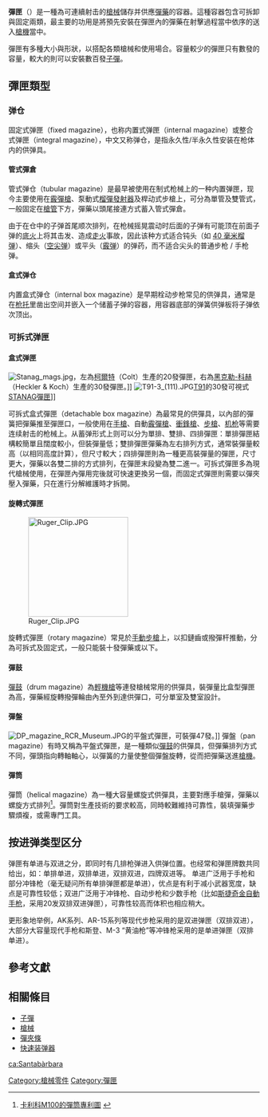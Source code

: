 {{noteTA
|G1=軍事
|G2=長度單位
|G3=Firearms
|1=zh-cn:栓动枪栓;zh-tw:手動槍機;
|2=zh-cn:栓动式枪栓;zh-tw:手動式槍機;
|3=zh-cn:枪栓;zh-tw:槍機;
|4=zh-cn:栓动步枪;zh-tw:手動步槍;
|5=zh-cn:泵动式;zh-tw:泵動式;
}}
{{multiple image
|align     = right
 | footer    = 左圖為雙排、單排、旋轉式彈匣，右圖為四排彈匣。
 | width     = 100
 | image1    = Magazin (Waffentechnik).jpg
 | image2    = Evers M4 SMG mag.svg
}}
'''彈匣'''（{{lang-en|'''magazine'''}}）是一種為可連續射击的[[槍械|槍械]]儲存并供應[[彈藥|彈藥]]的容器。這種容器包含可拆卸與固定兩類，最主要的功用是將預先安裝在彈匣內的彈藥在射擊過程當中依序的送入[[槍機|槍機]]當中。

彈匣有多種大小與形狀，以搭配各類槍械和使用場合。容量較少的彈匣只有數發的容量，較大的則可以安裝數百發[[子彈|子彈]]。

==彈匣類型==
=== 弹仓 ===
固定式弹匣（fixed magazine），也称内置式弹匣（internal magazine）或整合式弹匣（integral magazine），中文又称弹仓，是指永久性/半永久性安装在枪体内的供弹具。

====管式彈倉====
管式弹仓（tubular magazine）是最早被使用在制式枪械上的一种内置弹匣，现今主要使用在[[霰彈槍|霰彈槍]]、泵動式[[榴彈發射器|榴彈發射器]]及桿动式步槍上，可分為單管及雙管式，一般固定在[[槍管|槍管]]下方，彈藥以頭尾接連方式蓄入管式彈倉。

由于在仓中的子弹首尾顺次排列，在枪械摇晃震动时后面的子弹有可能顶在前面子弹的[[中央式底火|底火]]上将其击发、造成[[走火|走火]]事故，因此该种方式适合钝头（如 [[40毫米榴彈|40 毫米榴弹]]）、缩头（[[空尖弹|空尖弹]]）或平头（[[霰弹|霰弹]]）的弹药，而不适合尖头的普通步枪 / 手枪弹。

==== 盒式弹仓 ====
内置盒式弹仓（internal box magazine）是早期栓动步枪常见的供弹具，通常是在[[枪托|枪托]]里凿出空间并嵌入一个储蓄子弹的容器，用容器底部的弹簧供弹板将子弹依次顶出。

===可拆式弹匣 ===
====盒式弹匣====
[[File:Stanag_mags.jpg|thumb]]，左為[[柯爾特|柯爾特]]（Colt）生產的20發彈匣，右為[[黑克勒-科赫|黑克勒-科赫]]（Heckler & Koch）生產的30發彈匣。]]
[[File:T91-3_(111).JPG|thumb]][[T91戰鬥步槍|T91]]的30發可視式[[STANAG彈匣|STANAG彈匣]]]]

可拆式盒式彈匣（detachable box magazine）為最常見的供彈具，以內部的彈簧把彈藥推至彈匣口，一般使用在[[手槍|手槍]]、自動[[霰彈槍|霰彈槍]]、[[衝鋒槍|衝鋒槍]]、[[步槍|步槍]]、[[机枪|机枪]]等需要连续射击的枪械上。从蓄弹形式上则可以分为單排、雙排、四排彈匣：單排彈匣結構較簡單且闊度較小，但裝彈量低；雙排彈匣彈藥為左右排列方式，通常裝彈量較高（以相同高度計算），但尺寸較大；四排彈匣則為一種更高裝彈量的彈匣，尺寸更大，彈藥以各雙二排的方式排列，在彈匣末段變為雙二進一。可拆式彈匣多為現代槍械使用，在彈匣內彈用完後就可快速更換另一個，而固定式彈匣則需要以彈夾壓入彈藥，只在進行分解維護時才拆開。

====旋轉式彈匣====
[[File:Ruger_Clip.JPG|200px]]

旋轉式彈匣（rotary magazine）常見於[[手動步槍|手動步槍]]上，以扣鏈齒或撥彈杆推動，分為可拆式及固定式，一般只能裝十發彈藥或以下。

====彈鼓====
{{main|彈鼓}}
[[彈鼓|彈鼓]]（drum magazine）為[[輕機槍|輕機槍]]等連發槍械常用的供彈具，裝彈量比盒型彈匣為高，彈藥經旋轉撥彈輪由內至外到達供彈口，可分單室及雙室設計。

====彈盤====
[[File:DP_magazine_RCR_Museum.JPG|thumb]]的平盤式彈匣，可裝彈47發。]]
彈盤（pan magazine）有時又稱為平盤式彈匣，是一種類似[[彈鼓|彈鼓]]的供彈具，但彈藥排列方式不同，彈頭指向轉軸軸心，以彈簧的力量使整個彈盤旋轉，從而把彈藥送進[[槍機|槍機]]。

====彈筒====
彈筒（helical magazine）為一種大容量螺旋式供彈具，主要對應手槍彈，彈藥以螺旋方式排列<ref>[http://world.guns.ru/smg/calico-mag.jpg 卡利科M100的彈筒專利圖] {{Wayback|url=http://world.guns.ru/smg/calico-mag.jpg |date=20070613080241 }}</ref>。彈筒對生產技術的要求較高，同時較難維持可靠性，裝填彈藥步驟煩複，或需專門工具。

==按进弹类型区分==
弹匣有单进与双进之分，即同时有几排枪弹进入供弹位置。也经常和弹匣牌数共同给出，如：单排单进，双排单进，双排双进，四牌双进等。
单进广泛用于手枪和部分冲锋枪（毫无疑问所有单排弹匣都是单进），优点是有利于减小武器宽度，缺点是可靠性较低；双进广泛用于冲锋枪、自动步枪和少数手枪（比如[[斯捷奇金自動手枪|斯捷奇金自動手枪]]，采用20发双排双进弹匣），可靠性较高而体积也相应稍大。

更形象地举例，AK系列、AR-15系列等现代步枪采用的是双进弹匣（双排双进），大部分大容量现代手枪和斯登、M-3 “黄油枪”等冲锋枪采用的是单进弹匣（双排单进）。

==參考文獻==
<div class="references-small">
<references />
</div>

==相關條目==
*[[子彈|子彈]]
*[[槍械|槍械]]
*[[彈夾條|彈夾條]]
*[[快速装弹器|快速装弹器]]
[[Category:槍械零件|Category:槍械零件]]
[[Category:彈匣|Category:彈匣]]

[[ca:Santabàrbara|ca:Santabàrbara]]